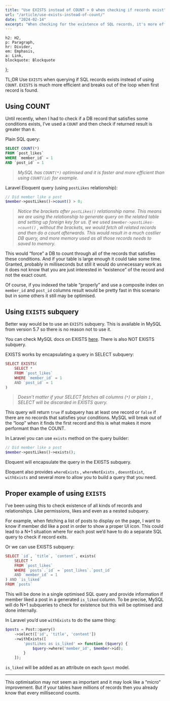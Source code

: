 ```yaml
---
title: "Use EXISTS instead of COUNT > 0 when checking if records exist"
url: "/article/use-exists-instead-of-count/"
date: "2024-02-14"
excerpt: "When checking for the existence of SQL records, it's more efficient to use the exists method instead of count. The exists method breaks the loop as soon as it finds the first record, making it more performant."
---
```



    h2: H2,
    p: Paragraph,
    hr: Divider,
    em: Emphasis,
    a: Link,
    blockquote: Blockquote
};

TL;DR Use `EXISTS` when querying if SQL records exists instead of using `COUNT`. `EXISTS` is much more efficient and breaks out of the loop when first record is found.

## Using COUNT

Until recently, when I had to check if a DB record that satisfies some conditions exists, I’ve used a `COUNT` and then check if returned result is greater than `0`.

Plain SQL query:

```sql
SELECT COUNT(*)
FROM `post_likes`
WHERE `member_id` = 1
AND `post_id` = 1
```

>*MySQL has `COUNT(*)` optimised and it is faster and more efficient than using `COUNT(id)` for example.*

Laravel Eloquent query (using `postLikes` relationship):

```php
// Did member like a post
$member->postLikes()->count() > 0;
```

>*Notice the brackets after `postLikes()` relationship name. This means we are using the relationship to generate query on the related table and setting up foreign key for us. If we used `$member->postLikes->count()` , without the brackets, we would fetch all related records and then do a count afterwards. This would result in a much costlier DB query, and more memory used as all those records needs to saved to memory.*

This would “force” a DB to count through all of the records that satisfies these conditions. And if your table is large enough it could take some time. Granted, probably in milliseconds but still it would do unnecessary work as it does not know that you are just interested in “existence” of the record and not the exact count.

Of course, if you indexed the table “properly” and use a composite index on `member_id` and `post_id` columns result would be pretty fast in this scenario but in some others it still may be optimised.

## Using `EXISTS` subquery

Better way would be to use an `EXISTS` subquery. This is available in MySQL from version 5.7 so there is no reason not to use it.

You can check MySQL docs on EXISTS [here](https://dev.mysql.com/doc/refman/8.0/en/exists-and-not-exists-subqueries.html). There is also NOT EXISTS subquery.

EXISTS works by encapsulating a query in SELECT subquery:

```php
SELECT EXISTS(
	SELECT *
	FROM `post_likes`
	WHERE `member_id` = 1
	AND `post_id` = 1
)
```

>*Doesn’t matter if your SELECT fetches all columns (`*`) or plain `1` , SELECT will be discarded in EXISTS query.*

This query will return `true` if subquery has at least one record or `false` if there are no records that satisfies your conditions. MySQL will break out of the “loop” when it finds the first record and this is what makes it more performant than the COUNT.

In Laravel you can use `exists` method on the query builder:

```php
// Did member like a post
$member->postLikes()->exists();
```

Eloquent will encapsulate the query in the EXISTS subquery.

Eloquent also provides `whereExists` , `whereNotExists` , `doesntExist`, `withExists` and several more to allow you to build a query that you need.

## Proper example of using `EXISTS`

I’ve been using this to check existence of all kinds of records and relationships. Like permissions, likes and even as a nested subquery.

For example, when fetching a list of posts to display on the page, I want to know if member did like a post in order to show a proper UI icon. This could lead to a N+1 situation where for each post we’d have to do a separate SQL query to check if record exits.

Or we can use EXISTS subquery:

```php
SELECT `id`, `title`, `content`, exists(
	SELECT *
	FROM `post_likes`
	WHERE `posts`.`id` = `post_likes`.`post_id`
	AND `member_id` = 1
) AND `is_liked`
FROM `posts`
```

This will be done in a single optimised SQL query and provide information if member liked a post in a generated `is_liked` column. To be precise, MySQL will do N+1 subqueries to check for existence but this will be optimised and done internally.

In Laravel you’d use `withExists` to do the same thing:

```php
$posts = Post::query()
	->select(['id', 'title', 'content'])
	->withExists([
        'postLikes as is_liked' => function ($query) {
		    $query->where('member_id', $member->id);
	    }
    ]);
```

`is_liked` will be added as an attribute on each `$post` model.

---

This optimisation may not seem as important and it may look like a “micro” improvement. But if your tables have millions of records then you already know that every millisecond counts.